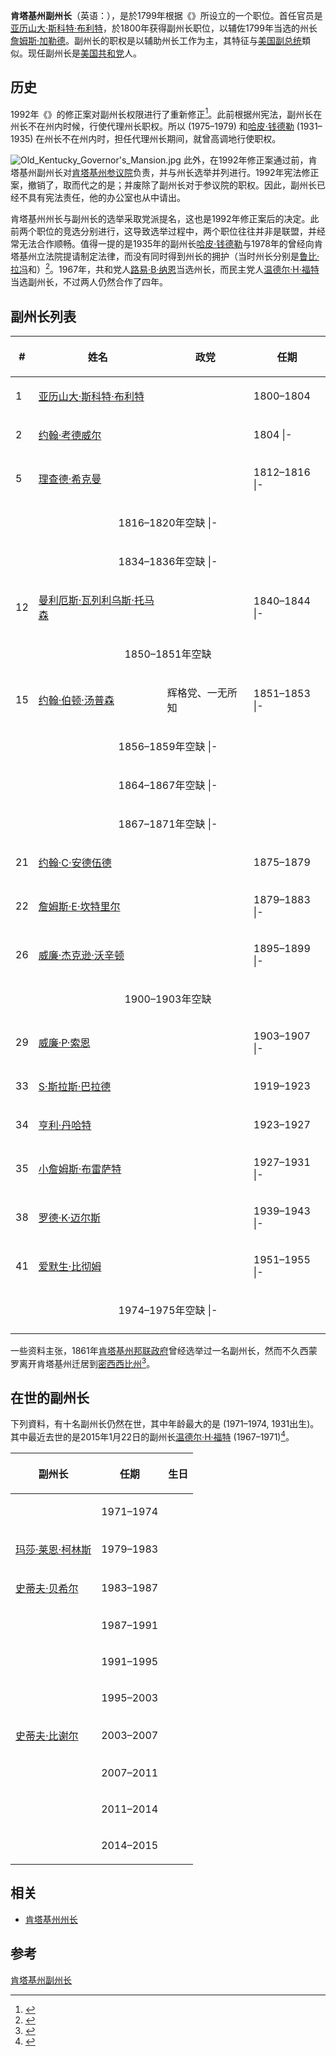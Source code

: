 {{Infobox Political post
|post = 副州长
|body = [[肯塔基州|肯塔基州]]
|insignia = Seal_of_Kentucky.svg
|insigniasize = 150px
|insigniacaption = {{le|肯塔基州印章|Seal of Kentucky}}
|image        =
|alt= =
|incumbent = {{le|詹娜·汉普顿|Jenean Hampton}}
|incumbentsince = 2015年12月8日
|style = 
|termlength = 四年，只能连任一次
|residence = 
|formation = {{le|肯塔基州宪法|Kentucky Constitution}}
|inaugural = [[亚历山大·斯科特·布利特|亚历山大·斯科特·布利特]] (1800)
|website = http://ltgovernor.ky.gov
}}
'''肯塔基州副州长'''（英语：{{lang|en|lieutenant governor of Kentucky}}），是於1799年根据《{{le|肯塔基州宪法|Kentucky Constitution}}》所设立的一个职位。首任官员是[[亚历山大·斯科特·布利特|亚历山大·斯科特·布利特]]，於1800年获得副州长职位，以辅佐1799年当选的州长[[詹姆斯·加勒德|詹姆斯·加勒德]]。副州长的职权是以辅助州长工作为主，其特征与[[美国副总统|美国副总统]]類似。现任副州长是[[美国共和党|美国共和党]]人{{le|詹娜·汉普顿|Jenean Hampton}}。

==历史==
1992年《{{le|肯塔基州宪法}}》的修正案对副州长权限进行了重新修正<ref>{{cite book|author1=王欢|title=1980-2008年美国各州政府改革|date=2010年1月|publisher=北京：光明日报出版社|isbn=978-7-5112-0514-8|pages=102-104|accessdate=2016-02-26}}</ref>。此前根据州宪法，副州长在州长不在州内时候，行使代理州长职权。所以{{le|塞尔玛·斯托瓦尔|Thelma Stovall}} (1975–1979) 和[[哈皮·钱德勒|哈皮·钱德勒]] (1931–1935) 在州长不在州内时，担任代理州长期间，就曾高调地行使职权。

[[File:Old_Kentucky_Governor's_Mansion.jpg|thumb]]
此外，在1992年修正案通过前，肯塔基州副州长对[[肯塔基州参议院|肯塔基州参议院]]负责，并与州长选举并列进行。1992年宪法修正案，撤销了{{le|肯塔基州参议院临时议长|President pro tempore of the Kentucky Senate}}，取而代之的是{{le|肯塔基州参议院主席|President of the Kentucky Senate}}；并废除了副州长对于参议院的职权。因此，副州长已经不具有宪法责任，他的办公室也从{{le|旧州长官邸|Old Governor's Mansion (Frankfort, Kentucky)}}中请出。

肯塔基州州长与副州长的选举采取党派提名，这也是1992年修正案后的决定。此前两个职位的竞选分别进行，这导致选举过程中，两个职位往往并非是联盟，并经常无法合作顺畅。值得一提的是1935年的副州长[[哈皮·钱德勒|哈皮·钱德勒]]与1978年的{{le|塞尔玛·斯托瓦尔|Thelma Stovall}}曾经向肯塔基州立法院提请制定法律，而没有同时得到州长的拥护（当时州长分别是[[鲁比·拉冯|鲁比·拉冯]]和{{le|朱利安·卡罗尔|Julian Carroll}}）<ref>{{cite book|author1=（美）尼尔·R·彼尔斯（Neal R. Peirce）|coauthors=杰里·哈格斯特洛姆（Jerry Hagstrom）|editor=中国社会科学院美国研究所编译室译|title=美国志 五十州现状 上|date=1987|publisher=北京：中国社会科学出版社|isbn=7-5004-0280-5|pages=533|accessdate=2016-02-26}}</ref>。1967年，共和党人[[路易·B·纳恩|路易·B·纳恩]]当选州长，而民主党人[[温德尔·H·福特|温德尔·H·福特]]当选副州长，不过两人仍然合作了四年。

==副州长列表==
{{legend2|#B0CEFF|[[美国民主党|美国民主党]]|border=1px solid #AAAAAA}}
{{legend2|#AACC99|[[民主共和党|民主共和党]]|border=1px solid #AAAAAA}}
{{legend2|#FFE6B0|[[国民共和党|国民共和党]]|border=1px solid #AAAAAA}}
{{legend2|#CCCC66|[[自由土地党|自由土地党]]|border=1px solid #AAAAAA}}
{{legend2|#FFB6B6|[[美国共和党|美国共和党]]|border=1px solid #AAAAAA}}
{{legend2|#FFFFCC|[[美国辉格党|美国辉格党]]|border=1px solid #AAAAAA}}

{| class="wikitable" border="1"
|-
!#
! 姓名
! 政党
! 任期
|-
|1
|[[亚历山大·斯科特·布利特|亚历山大·斯科特·布利特]]
|
|1800–1804
|-
|2
|[[约翰·考德威尔|约翰·考德威尔]]
|
|1804
|-{{Party shading/Democratic-Republican}}
|3
|[[托马斯·波西|托马斯·波西]]
|民主共和党
|1806–1808
|-{{Party shading/Democratic-Republican}}
|4
|[[加布里埃尔·斯劳特|加布里埃尔·斯劳特]]
|民主共和党
|1808–1812
|-
|5
|[[理查德·希克曼|理查德·希克曼]]
|
|1812–1816
|-{{Party shading/Democratic-Republican}}
|6
|加布里埃尔·斯劳特
|民主共和党
|1816
|-
|colspan=4 align=center|1816–1820年空缺
|-{{Party shading/Democratic-Republican}}
|7
|[[威廉·T·巴里|威廉·T·巴里]] 
|民主共和党
|1820–1824
|-{{Party shading/Democratic-Republican}}
|8
|[[罗伯特·B·迈克菲|罗伯特·B·迈克菲]]
|民主共和党
|1824–1828
|-{{Party shading/Democratic}}
|9
|[[约翰·布里赛特|约翰·布里赛特]]
|民主党
|1828–1832
|-{{Party shading/Whig}}
|10
|{{le|詹姆斯·特纳·莫尔黑德|James Turner Morehead (Kentucky)}}
|辉格党
|1832–1834
|-
|colspan=4 align=center|1834–1836年空缺
|-{{Party shading/Whig}}
|11
|{{le|查尔斯·A·威克利夫|Charles A. Wickliffe}}
|辉格党
|1836–1839
|-
|12
|[[曼利厄斯·瓦列利乌斯·托马森|曼利厄斯·瓦列利乌斯·托马森]]
|
|1840–1844
|-{{Party shading/Whig}}
|13
|{{le|阿奇博尔德·迪克森|Archibald Dixon}}
|辉格党
|1844–1848
|-{{Party shading/Whig}}
|14
|[[约翰·L·赫姆|约翰·L·赫姆]]
|辉格党
|1848–1850
|-{{Party shading/Whig}}
|-
|colspan=4 align=center|1850–1851年空缺
|-
|15
|[[约翰·伯顿·汤普森|约翰·伯顿·汤普森]]
|辉格党、一无所知
|1851–1853
|-{{Party shading/Know Nothing}}
|16
|[[詹姆斯·格林·哈代|詹姆斯·格林·哈代]]
|[[一无所知|一无所知 (政治运动)]]
|1855–1856
|-
|colspan=4 align=center|1856–1859年空缺
|-{{Party shading/Democratic}}
|17
|[[林恩·博伊德|林恩·博伊德]]
|Democratic
|1859
|-{{Party shading/Democratic}}
|18
|[[理查德·泰勒·雅各布|理查德·泰勒·雅各布]]
|民主党
|1863–1864
|-
|colspan=4 align=center|1864–1867年空缺
|-{{Party shading/Democratic}}
|19
|{{le|约翰·W·史蒂文森|John W. Stevenson}}
|民主党
|1867
|-
|colspan=4 align=center|1867–1871年空缺
|-{{Party shading/Democratic}}
|20
|[[约翰·G·卡莱尔|约翰·G·卡莱尔]]
|民主党
|1871–1875
|-
|21
|[[约翰·C·安德伍德|约翰·C·安德伍德]]
|
|1875–1879
|-
|22
|[[詹姆斯·E·坎特里尔|詹姆斯·E·坎特里尔]]
|
|1879–1883
|-{{Party shading/Democratic}}
|23
|[[詹姆斯·R·欣德曼|詹姆斯·R·欣德曼]]
|民主党
|1883–1887
|-{{Party shading/Democratic}}
|24
|[[詹姆斯·威廉·布赖恩|詹姆斯·威廉·布赖恩]] 
|民主党
|1887–1891
|-{{Party shading/Democratic}}
|25
|[[米切尔·加里·奥尔福德|米切尔·加里·奥尔福德]]
|民主党
|1891–1895
|-
|26
|[[威廉·杰克逊·沃辛顿|威廉·杰克逊·沃辛顿]]
|
|1895–1899
|-{{Party shading/Republican}}
|27
|[[约翰·马歇尔_(肯塔基州)|约翰·马歇尔]]
|共和党
|1899–1900
|-{{Party shading/Democratic}}
|28
|[[J·C·W·贝克汉姆|J·C·W·贝克汉姆]]
|民主党
|1900
|-
|colspan=4 align=center|1900–1903年空缺
|-
|29
|[[威廉·P·索恩|威廉·P·索恩]]
|
|1903–1907
|-{{Party shading/Republican}}
|30
|[[威廉·霍普金森·考克斯|威廉·霍普金森·考克斯]]
|共和党
|1907–1911
|-{{Party shading/Democratic}}
|31
|[[爱德华·J·麦克德莫特|爱德华·J·麦克德莫特]]
|民主党
|1911–1915
|-{{Party shading/Democratic}}
|32
|{{le|詹姆斯·D·布莱克|James D. Black}}
|民主党
|1915–1919
|-
|33
|[[S·斯拉斯·巴拉德|S·斯拉斯·巴拉德]]
|
|1919–1923
|-
|34
|[[亨利·丹哈特|亨利·丹哈特]]
|
|1923–1927
|-
|35
|[[小詹姆斯·布雷萨特|小詹姆斯·布雷萨特]]
|
|1927–1931
|-{{Party shading/Democratic}}
|36
|[[哈皮·钱德勒|哈皮·钱德勒]]
|民主党
|1931–1935
|-{{Party shading/Democratic}}
|37
|[[基恩·约翰逊|基恩·约翰逊]]
|民主党
|1935–1939
|-
|38
|[[罗德·K·迈尔斯|罗德·K·迈尔斯]]
|
|1939–1943
|-{{Party shading/Republican}}
|39
|[[肯尼斯·H·塔葛|肯尼斯·H·塔葛]]
|共和党
|1943–1947
|-{{Party shading/Democratic}}
|40
|[[劳伦斯·韦瑟比|劳伦斯·韦瑟比]]
|民主党
|1947–1950
|-
|41
|[[爱默生·比彻姆|爱默生·比彻姆]]
|
|1951–1955
|-{{Party shading/Democratic}}
|42
|[[哈利·李·沃特菲尔德|哈利·李·沃特菲尔德]]
|民主党
|1955–1959
|-{{Party shading/Democratic}}
|43
|[[威尔逊·W·怀亚特|威尔逊·W·怀亚特]]
|民主党
|1959–1963
|-{{Party shading/Democratic}}
|44
|[[哈利·李·沃特菲尔德|哈利·李·沃特菲尔德]]
|民主党
|1963–1967
|-{{Party shading/Democratic}}
|45
|[[温德尔·H·福特|温德尔·H·福特]]
|民主党
|1967–1971
|-{{Party shading/Democratic}}
|46
|{{le|朱利安·卡罗尔|Julian M. Carroll}}
|民主党
|1971–1974
|-
|colspan=4 align=center|1974–1975年空缺
|-{{Party shading/Democratic}}
|47
|{{le|塞尔玛·斯托瓦尔|Thelma Stovall}}
|民主党
|1975–1979
|-{{Party shading/Democratic}}
|48
|[[玛莎·莱恩·柯林斯|玛莎·莱恩·柯林斯]]
|民主党
|1979–1983
|-{{Party shading/Democratic}}
|49
|[[史蒂夫·贝希尔|史蒂夫·贝希尔]]
|民主党
|1983–1987
|-{{Party shading/Democratic}}
|50
|{{le|布里尔顿·琼斯|Brereton C. Jones}}
|民主党
|1987–1991
|-{{Party shading/Democratic}}
|51
|{{le|保罗·E·巴顿|Paul E. Patton}}
|民主党
|1991–1995
|-{{Party shading/Democratic}}
|52
|{{le|史蒂夫·亨利|Steve Henry (politician)}}
|民主党
|1995–2003
|-{{Party shading/Republican}}
|53
|[[史蒂夫·比谢尔|史蒂夫·比谢尔]]
|共和党
|2003–2007
|-{{Party shading/Democratic}}
|54
|{{le|丹尼尔·蒙贾尔多|Daniel Mongiardo}}
|民主党
|2007–2011
|-{{Party shading/Democratic}}
|55
|{{le|杰里·艾布拉姆森|Jerry Abramson}}
|民主党
|2011–2014
|-{{Party shading/Democratic}}
|56
|{{le|克里·卢纶|Crit Luallen}}
|民主党
|2014–2015
|-{{Party shading/Republican}}
|57
|{{le|詹娜·汉普顿|Jenean Hampton}}
|共和党
|2015-
|-
|}
一些资料主张，1861年[[肯塔基州邦联政府|肯塔基州邦联政府]]曾经选举过一名副州长{{le|霍勒斯·F·西蒙罗|Horatio F. Simrall}}，然而不久西蒙罗离开肯塔基州迁居到[[密西西比州|密西西比州]]<ref name=powell>{{cite book |last=Powell |first=Robert A. |title=''Kentucky Governors'' |publisher=Kentucky Images |location=[[法兰克福_(肯塔基州)|法兰克福]] |year=1976 |asin=B0006CPOVM |oclc= 2690774 }}</ref>。

==在世的副州长==
下列資料{{As of|2015|12}}，有十名副州长仍然在世，其中年龄最大的是{{le|朱利安·卡罗尔|Julian Carroll}} (1971–1974, 1931出生)。其中最近去世的是2015年1月22日的副州长[[温德尔·H·福特|温德尔·H·福特]] (1967–1971)<ref>{{cite news |last = Clymer |first = Adam |url = http://www.nytimes.com/2015/01/23/us/politics/wendell-h-ford-kentucky-governor-and-senator-dies-at-90.html?rref=politics&module=Ribbon&version=context&region=Header&action=click&contentCollection=Politics&pgtype=article |title = Wendell Ford, Longtime Kentucky Senator, Dies at 90 |newspaper = [[紐約時報|紐約時報]] |date = 2015-01-23 |accessdate = 2016-02-26 |archive-date = 2015-01-23 |archive-url = https://web.archive.org/web/20150123123051/http://www.nytimes.com/2015/01/23/us/politics/wendell-h-ford-kentucky-governor-and-senator-dies-at-90.html?rref=politics&module=Ribbon&version=context&region=Header&action=click&contentCollection=Politics&pgtype=article |dead-url = no }}</ref>。

{| class="wikitable"
!副州长!!任期!!生日
|-
|{{le|朱利安·卡罗尔|Julian Carroll}}
|1971–1974
|{{birth date and age|mf=yes|1931|4|16}}
|-
|[[玛莎·莱恩·柯林斯|玛莎·莱恩·柯林斯]]
|1979–1983
|{{birth date and age|mf=yes|1936|12|7}}
|-
|[[史蒂夫·贝希尔|史蒂夫·贝希尔]]
|1983–1987
|{{birth date and age|mf=yes|1944|9|21}}
|-
|{{le|布里尔顿·琼斯|Brereton C. Jones}}
|1987–1991
|{{birth date and age|mf=yes|1939|6|27}}
|-
|{{le|保罗·E·巴顿|Paul E. Patton}}
|1991–1995
|{{birth date and age|mf=yes|1937|5|26}}
|-
|{{le|史蒂夫·亨利|Steve Henry (politician)}}
|1995–2003
|{{birth date and age|mf=yes|1953|10|8}}
|-
|[[史蒂夫·比谢尔|史蒂夫·比谢尔]]
|2003–2007
|{{birth date and age|mf=yes|1953|12|22}}
|-
|{{le|丹尼尔·蒙贾尔多|Daniel Mongiardo}}
|2007–2011
|{{birth date and age|mf=yes|1960|7|4}}
|-
|{{le|杰里·艾布拉姆森|Jerry Abramson}}
|2011–2014
|{{birth date and age|mf=yes|1946|9|12}}
|-
|{{le|克里·卢纶|Crit Luallen}}
|2014–2015
|{{birth date and age|mf=yes|1952|7|21}}
|}

==相关==
*[[肯塔基州州长|肯塔基州州长]]

==参考==
{{Reflist}}
{{肯塔基州副州长}}

[[Category:肯塔基州副州长|]]